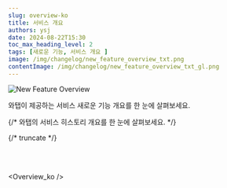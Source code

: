```yaml
---
slug: overview-ko
title: 서비스 개요
authors: ysj
date: 2024-08-22T15:30
toc_max_heading_level: 2
tags: [새로운 기능, 서비스 개요 ]
image: /img/changelog/new_feature_overview_txt.png
contentImage: /img/changelog/new_feature_overview_txt_gl.png
---
```




![New Feature Overview](/img/changelog/new_feature_overview_txt.png)

와탭이 제공하는 서비스 새로운 기능 개요를 한 눈에 살펴보세요.

{/* 와탭의 서비스 히스토리 개요를 한 눈에 살펴보세요. */}

{/* truncate */}

<br/>
<br/>

<div class='history_overview' id='overview_test'>

<CustomListItem>

<ChangelogComponent3>


<Overview_ko /> 

</ChangelogComponent3>

</CustomListItem>


</div>
